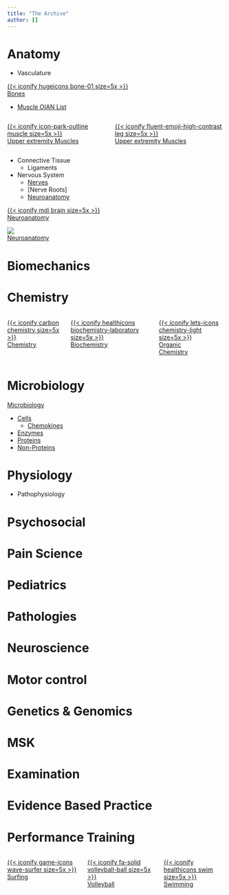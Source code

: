 ```yaml
---
title: "The Archive"
author: []
---
```


# Anatomy 


- Vasculature

[{{< iconify hugeicons bone-01 size=5x >}} </br> Bones]({{< var ref-bone-index.path >}}){.btn .btn-outline-primary .btn role="button"}


- [Muscle OIAN List]({{< var ref-oians.path >}})

::: {.columns}
::: {.column}
[{{< iconify icon-park-outline muscle size=5x >}} </br> Upper extremity Muscles](https://nateyomo.github.io/Yomogida-Kerstein-Lab/The%20Archive/Anatomy/Skeletal%20Muscles/OIAN.html){.btn .btn-outline-primary .btn role="button"}
:::
::: {.column}
[{{< iconify fluent-emoji-high-contrast leg size=5x >}} </br> Upper extremity Muscles](https://nateyomo.github.io/Yomogida-Kerstein-Lab/The%20Archive/Anatomy/Skeletal%20Muscles/OIAN.html){.btn .btn-outline-primary .btn role="button"}
:::
:::

- Connective Tissue
    - Ligaments

- Nervous System
    - [Nerves]({{< var ref-nerve-index.path >}})
    - [Nerve Roots]
    - [Neuroanatomy]({{< var ref-index-neuroanatomy.path >}})

[{{< iconify mdi brain size=5x >}} </br> Neuroanatomy]({{< var ref-index-neuroanatomy.path >}}){.btn .btn-outline-primary .btn role="button"}


[![](/icons/noun-nerve-cell-5848133.svg) </br> Neuroanatomy]({{< var ref-index-neuroanatomy.path >}}){.btn .btn-outline-primary .btn role="button"}


# Biomechanics



# Chemistry


::: {.columns}

::: {.column}
[{{< iconify carbon chemistry size=5x >}} </br> Chemistry](){.btn .btn-outline-primary .btn role="button"}
:::

::: {.column}
[{{< iconify healthicons biochemistry-laboratory size=5x >}} </br> Biochemistry](){.btn .btn-outline-primary .btn role="button"}
:::

::: {.column}
[{{< iconify lets-icons chemistry-light size=5x >}} </br> Organic </br> Chemistry](){.btn .btn-outline-primary .btn role="button"}
:::

:::



# Microbiology

[Microbiology]({{< var ref-microbiology-index.path >}})

- [Cells]({{< var ref-microbiology-index.cell >}})
    - [Chemokines]({{< var ref-microbiology-index.chemokine >}})
- [Enzymes]({{< var ref-microbiology-index.enzyme >}})
- [Proteins]({{< var ref-microbiology-index.protein >}})
- [Non-Proteins]({{< var ref-microbiology-index.non-protein >}})


# Physiology


- Pathophysiology

# Psychosocial

# Pain Science


# Pediatrics



# Pathologies


# Neuroscience


# Motor control


# Genetics & Genomics


# MSK



# Examination


# Evidence Based Practice


# Performance Training

::: {.columns}
::: {.column}

[{{< iconify game-icons wave-surfer size=5x >}} </br> Surfing]({{< var ref-surfing-overview.path >}}){.btn .btn-outline-primary .btn role="button"}
:::
::: {.column}
[{{< iconify fa-solid volleyball-ball size=5x >}} </br> Volleyball](){.btn .btn-outline-primary .btn role="button"}


:::
::: {.column}
[{{< iconify healthicons swim size=5x >}} </br> Swimming](){.btn .btn-outline-primary .btn role="button"}
:::
:::


